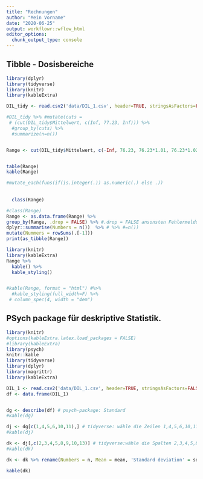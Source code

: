 ```yaml
---
title: "Rechnungen"
author: "Mein Vorname"
date: "2020-06-25"
output: workflowr::wflow_html
editor_options:
  chunk_output_type: console
---
```


## Tibble - Dosisbereiche 


```r
library(dplyr)
library(tidyverse)
library(knitr)
library(kableExtra)

DIL_tidy <- read.csv2('data/DIL_1.csv', header=TRUE, stringsAsFactors=FALSE, sep=";", dec=",", row.names="Dosisname")

#DIL_tidy %>% #mutate(cuts = 
 # (cut(DIL_tidy$Mittelwert, c(Inf, 77.23, Inf))) %>% 
  #group_by(cuts) %>% 
  #summarize(n=n())


Range <- cut(DIL_tidy$Mittelwert, c(-Inf, 76.23, 76.23*1.01, 76.23*1.02, 76.23*1.03, 76.23*1.04, 76.23*1.05, Inf), labels=c('< 76.23 Gy', 'within + 1% of constraint', 'within + 2% of constraint', 'within + 3% of constraint', 'within + 4% of constraint', 'within + 5% of constraint', '> + 5% of constraint'))  # benutzt dplyr, 7 Intervalle 


table(Range)
kable(Range)

#mutate_each(funs(if(is.integer(.)) as.numeric(.) else .))
                                                                                                                                         
                                                                                                                                         
  class(Range)

#class(Range)
Range <- as.data.frame(Range) %>%  
group_by(Range, .drop = FALSE) %>% #.drop = FALSE ansonsten Fehlermeldung, weil  empty categories are dropped by default. You can change this behavior by adding .drop = FALSE
dplyr::summarise(Numbers = n())  %>% # %>% #=n())   
mutate(Nummers = rowSums(.[-1]))
print(as_tibble(Range))
```


```r
library(knitr)
library(kableExtra)
Range %>%
  kable() %>%
  kable_styling()


#kable(Range, format = "html") #%>%
  #kable_styling(full_width=F) %>%
 # column_spec(4, width = "4em")
```


## PSych package für deskriptive Statistik.

```r
library(knitr)
#options(kableExtra.latex.load_packages = FALSE)
#library(kableExtra)
library(psych)
knitr::kable
library(tidyverse)
library(dplyr)
library(magrittr)
library(kableExtra)

DIL_1 <- read.csv2('data/DIL_1.csv', header=TRUE, stringsAsFactors=FALSE, sep=";", dec=",", row.names="Dosisname")
df <- data.frame(DIL_1)


dg <- describe(df) # psych-package: Standard
#kable(dg)

dj <- dg[c(1,4,5,6,10,11),] # tidyverse: wähle die Zeilen 1,4,5,6,10,11 aus und überführe sie in ein das Objekt dj
#kable(dj)

dk <- dj[,c(2,3,4,5,8,9,10,13)] # tidyverse:wähle die Spalten 2,3,4,5,8,9,10,13 aus und überführe sie in das Objekt dk
#kable(dk)

dk <- dk %>% rename(Numbers = n, Mean = mean, 'Standard deviation' = sd, Median = median, 'Standard errors' = se, Minimum = min, Maximum = max, Range = range)

kable(dk)

```







